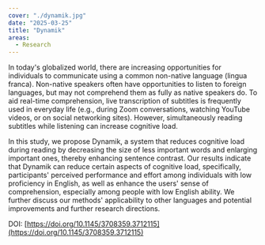 ```yaml
---
cover: "./dynamik.jpg"
date: "2025-03-25"
title: "Dynamik"
areas:
  - Research
---
```



In today's globalized world, there are increasing opportunities for individuals to communicate using a common non-native language (lingua franca). 
Non-native speakers often have opportunities to listen to foreign languages, but may not comprehend them as fully as native speakers do. To aid real-time comprehension, live transcription of subtitles is frequently used in everyday life (e.g., during Zoom conversations, watching YouTube videos, or on social networking sites). However, simultaneously reading subtitles while listening can increase cognitive load. 

In this study, we propose Dynamik, a system that reduces cognitive load during reading by decreasing the size of less important words and enlarging important ones, thereby enhancing sentence contrast. Our results indicate that Dynamik can reduce certain aspects of cognitive load, specifically, participants' perceived performance and effort among individuals with low proficiency in English, as well as enhance the users' sense of comprehension, especially among people with low English ability.
We further discuss our methods' applicability to other languages and potential improvements and further research directions.

DOI: [https://doi.org/10.1145/3708359.3712115](https://doi.org/10.1145/3708359.3712115)



